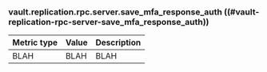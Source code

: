 ### vault.replication.rpc.server.save_mfa_response_auth ((#vault-replication-rpc-server-save_mfa_response_auth))

Metric type | Value | Description
----------- | ----- | -----------
BLAH     | BLAH    | BLAH